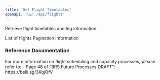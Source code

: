 ```yaml
---
title: 'Get Flight Timetables'
openapi: 'GET /api/flights'
---
```


Retrieve flight timetables and leg information.


<ParamField status="200" type="FlightsResponse">
  <ParamField name="flights" type="array">
    List of flights
  </ParamField>
  <ParamField name="pagination" type="Pagination">
    Pagination information
  </ParamField>
</ParamField>

### Reference Documentation

<Info>
For more information on flight scheduling and capacity processes, please refer to:
- Page 48 of "BRS Future Processes DRAFT": https://belli.sg/3KqjOfV
</Info>